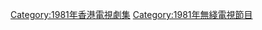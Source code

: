 {{cat year nav
| year = 1981
| cat = 無綫電視劇集
| sortkey = 無綫電視劇集
| article = 無綫電視劇
| in = 
}}
[[Category:1981年香港電視劇集|Category:1981年香港電視劇集]]
[[Category:1981年無綫電視節目‎|Category:1981年無綫電視節目‎]]